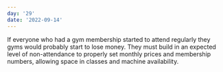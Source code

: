 ```yaml
---
day: '29'
date: '2022-09-14'
---
```


If everyone who had a gym membership started to attend regularly they gyms would probably start to lose money. They must build in an expected level of non-attendance to properly set monthly prices and membership numbers, allowing space in classes and machine availability.
